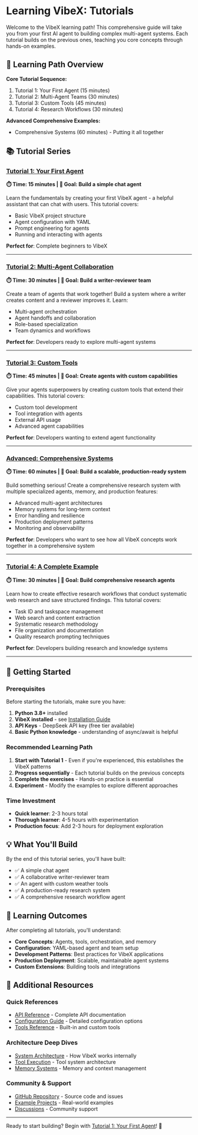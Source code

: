 # Learning VibeX: Tutorials

Welcome to the VibeX learning path! This comprehensive guide will take you from your first AI agent to building complex multi-agent systems. Each tutorial builds on the previous ones, teaching you core concepts through hands-on examples.

## 🎯 Learning Path Overview

**Core Tutorial Sequence:**

1. Tutorial 1: Your First Agent (15 minutes)
2. Tutorial 2: Multi-Agent Teams (30 minutes)
3. Tutorial 3: Custom Tools (45 minutes)
4. Tutorial 4: Research Workflows (30 minutes)

**Advanced Comprehensive Examples:**

- Comprehensive Systems (60 minutes) - Putting it all together

## 📚 Tutorial Series

### [Tutorial 1: Your First Agent](/docs/tutorials/1-first-agent)

**⏱️ Time: 15 minutes | 🎯 Goal: Build a simple chat agent**

Learn the fundamentals by creating your first VibeX agent - a helpful assistant that can chat with users. This tutorial covers:

- Basic VibeX project structure
- Agent configuration with YAML
- Prompt engineering for agents
- Running and interacting with agents

**Perfect for**: Complete beginners to VibeX

---

### [Tutorial 2: Multi-Agent Collaboration](/docs/tutorials/2-multi-agent)

**⏱️ Time: 30 minutes | 🎯 Goal: Build a writer-reviewer team**

Create a team of agents that work together! Build a system where a writer creates content and a reviewer improves it. Learn:

- Multi-agent orchestration
- Agent handoffs and collaboration
- Role-based specialization
- Team dynamics and workflows

**Perfect for**: Developers ready to explore multi-agent systems

---

### [Tutorial 3: Custom Tools](/docs/tutorials/3-custom-tools)

**⏱️ Time: 45 minutes | 🎯 Goal: Create agents with custom capabilities**

Give your agents superpowers by creating custom tools that extend their capabilities. This tutorial covers:

- Custom tool development
- Tool integration with agents
- External API usage
- Advanced agent capabilities

**Perfect for**: Developers wanting to extend agent functionality

---

### [Advanced: Comprehensive Systems](/docs/tutorials/91-comprehensive-systems)

**⏱️ Time: 60 minutes | 🎯 Goal: Build a scalable, production-ready system**

Build something serious! Create a comprehensive research system with multiple specialized agents, memory, and production features:

- Advanced multi-agent architectures
- Memory systems for long-term context
- Error handling and resilience
- Production deployment patterns
- Monitoring and observability

**Perfect for**: Developers who want to see how all VibeX concepts work together in a comprehensive system

---

### [Tutorial 4: A Complete Example](/docs/tutorials/91-comprehensive-systems)

**⏱️ Time: 30 minutes | 🎯 Goal: Build comprehensive research agents**

Learn how to create effective research workflows that conduct systematic web research and save structured findings. This tutorial covers:

- Task ID and taskspace management
- Web search and content extraction
- Systematic research methodology
- File organization and documentation
- Quality research prompting techniques

**Perfect for**: Developers building research and knowledge systems

---

## 🚀 Getting Started

### Prerequisites

Before starting the tutorials, make sure you have:

1. **Python 3.8+** installed
2. **VibeX installed** - see [Installation Guide](/getting-started/installation)
3. **API Keys** - DeepSeek API key (free tier available)
4. **Basic Python knowledge** - understanding of async/await is helpful

### Recommended Learning Path

1. **Start with Tutorial 1** - Even if you're experienced, this establishes the VibeX patterns
2. **Progress sequentially** - Each tutorial builds on the previous concepts
3. **Complete the exercises** - Hands-on practice is essential
4. **Experiment** - Modify the examples to explore different approaches

### Time Investment

- **Quick learner**: 2-3 hours total
- **Thorough learner**: 4-5 hours with experimentation
- **Production focus**: Add 2-3 hours for deployment exploration

## 💡 What You'll Build

By the end of this tutorial series, you'll have built:

- ✅ A simple chat agent
- ✅ A collaborative writer-reviewer team
- ✅ An agent with custom weather tools
- ✅ A production-ready research system
- ✅ A comprehensive research workflow agent

## 🎯 Learning Outcomes

After completing all tutorials, you'll understand:

- **Core Concepts**: Agents, tools, orchestration, and memory
- **Configuration**: YAML-based agent and team setup
- **Development Patterns**: Best practices for VibeX applications
- **Production Deployment**: Scalable, maintainable agent systems
- **Custom Extensions**: Building tools and integrations

## 📖 Additional Resources

### Quick References

- [API Reference](/api/core-classes) - Complete API documentation
- [Configuration Guide](/api/configuration) - Detailed configuration options
- [Tools Reference](/api/tools) - Built-in and custom tools

### Architecture Deep Dives

- [System Architecture](/docs/design/overview) - How VibeX works internally
- [Tool Execution](/docs/design/tool-execution) - Tool system architecture
- [Memory Systems](/docs/design/state-and-context) - Memory and context management

### Community & Support

- [GitHub Repository](https://github.com/dustland/vibex) - Source code and issues
- [Example Projects](https://github.com/dustland/vibex/tree/main/examples) - Real-world examples
- [Discussions](https://github.com/dustland/vibex/discussions) - Community support

---

Ready to start building? Begin with [Tutorial 1: Your First Agent](/docs/tutorials/1-first-agent)! 🚀
